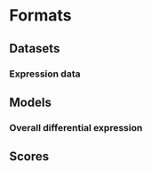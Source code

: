 # Formats



## Datasets

### Expression data

## Models

### Overall differential expression

## Scores

